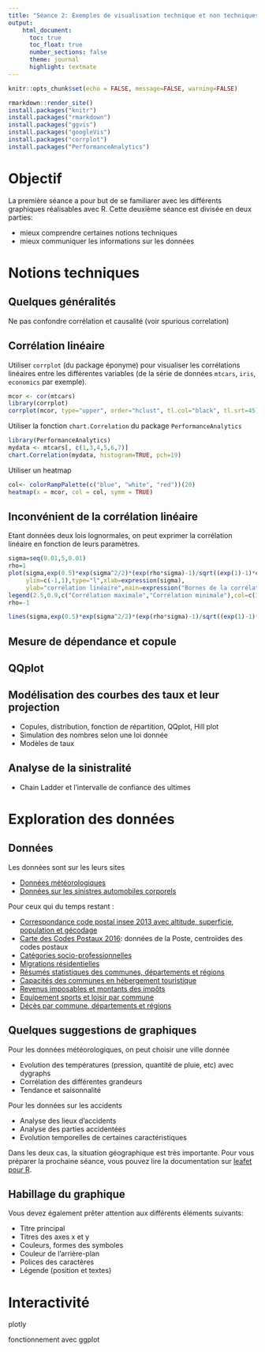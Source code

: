 ```yaml
---
title: "Séance 2: Exemples de visualisation technique et non techniques"
output:
    html_document:
      toc: true
      toc_float: true
      number_sections: false
      theme: journal
      highlight: textmate
---
```


```r
knitr::opts_chunk$set(echo = FALSE, message=FALSE, warning=FALSE)
```

```r
rmarkdown::render_site()
install.packages("knitr")
install.packages("rmarkdown")
install.packages("ggvis")
install.packages("googleVis")
install.packages("corrplot")
install.packages("PerformanceAnalytics")

```


# Objectif

La première séance a pour but de se familiarer avec les différents graphiques réalisables avec R. Cette deuxième séance est divisée en deux parties:

- mieux comprendre certaines notions techniques
- mieux communiquer les informations sur les données

# Notions techniques

## Quelques généralités

Ne pas confondre corrélation et causalité (voir spurious correlation)

## Corrélation linéaire

Utiliser `corrplot` (du package éponyme) pour visualiser les corrélations linéaires entre les différentes variables (de la série de données `mtcars`, `iris`, `economics` par exemple).

```r
mcor <- cor(mtcars)
library(corrplot)
corrplot(mcor, type="upper", order="hclust", tl.col="black", tl.srt=45)
```

Utiliser la fonction `chart.Correlation` du package `PerformanceAnalytics`

```r
library(PerformanceAnalytics)
mydata <- mtcars[, c(1,3,4,5,6,7)]
chart.Correlation(mydata, histogram=TRUE, pch=19)

```

Utiliser un heatmap 

```r
col<- colorRampPalette(c("blue", "white", "red"))(20)
heatmap(x = mcor, col = col, symm = TRUE)
```

## Inconvénient de la corrélation linéaire

Etant données deux lois lognormales, on peut exprimer la corrélation linéaire en fonction de leurs paramètres.

```r
sigma=seq(0.01,5,0.01)
rho=1
plot(sigma,exp(0.5)*exp(sigma^2/2)*(exp(rho*sigma)-1)/sqrt((exp(1)-1)*exp(1)*exp(sigma^2)*(exp(sigma^2)-1)),
     ylim=c(-1,1),type="l",xlab=expression(sigma),
     ylab="corrélation linéaire",main=expression("Bornes de la corrélation linéaire entre LN(0,1) et LN(0,"*sigma*")"))
legend(2.5,0.9,c("Corrélation maximale","Corrélation minimale"),col=c(1,2),lty=1,lwd=1,bty = "n")
rho=-1

lines(sigma,exp(0.5)*exp(sigma^2/2)*(exp(rho*sigma)-1)/sqrt((exp(1)-1)*exp(1)*exp(sigma^2)*(exp(sigma^2)-1)),col=2)
```

## Mesure de dépendance et copule

## QQplot

## Modélisation des courbes des taux et leur projection

- Copules, distribution, fonction de répartition, QQplot, Hill plot
- Simulation des nombres selon une loi donnée 
- Modèles de taux

## Analyse de la sinistralité

- Chain Ladder et l'intervalle de confiance des ultimes


# Exploration des données

## Données

Les données sont sur les leurs sites

- [Données météorologiques](http://eca.knmi.nl/dailydata/index.php)
- [Données sur les sinistres automobiles corporels](https://www.data.gouv.fr/fr/datasets/base-de-donnees-accidents-corporels-de-la-circulation/)

Pour ceux qui du temps restant : 

- [Correspondance code postal insee 2013 avec altitude, superficie, population et gécodage](http://public.opendatasoft.com/explore/dataset/correspondance-code-insee-code-postal/)
- [Carte des Codes Postaux 2016](http://datanova.legroupe.laposte.fr/explore/dataset/carte-des-codes-postaux/table/): données de la Poste, centroïdes des codes postaux
- [Catégories socio-professionnelles](http://public.opendatasoft.com/explore/dataset/evolution-et-structure-de-la-population-france-2012-categories-socio-professionn/information/)
- [Migrations résidentielles](http://public.opendatasoft.com/explore/dataset/evolution-et-structure-de-la-population-france-2012-migrations-residentielles/information/)
- [Résumés statistiques des communes, départements et régions](http://public.opendatasoft.com/explore/dataset/resume-statistique-communes-departements-et-regions-france-2012-2013-2014/)
- [Capacités des communes en hébergement touristique](http://public.opendatasoft.com/explore/dataset/capacite-des-communes-en-hebergement-touristique-2015/)
- [Revenus imposables et montants des impôts](http://public.opendatasoft.com/explore/dataset/revenus-imposables-et-montant-des-impots-1998-2005/)
- [Equipement sports et loisir par commune](http://public.opendatasoft.com/explore/dataset/equip-sport-loisir-socio-infra-2014/)
- [Décès par commune, départements et régions](http://public.opendatasoft.com/explore/dataset/deces-par-commune-departement-et-region-de-2003-a-2013/)


## Quelques suggestions de graphiques

Pour les données météorologiques, on peut choisir une ville donnée

- Evolution des températures (pression, quantité de pluie, etc) avec dygraphs
- Corrélation des différentes grandeurs
- Tendance et saisonnalité

Pour les données sur les accidents

- Analyse des lieux d'accidents
- Analyse des parties accidentées
- Evolution temporelles de certaines caractéristiques

Dans les deux cas, la situation géographique est très importante. Pour vous préparer la prochaine séance, vous pouvez lire la documentation sur [leafet pour R](https://rstudio.github.io/leaflet/).

## Habillage du graphique

Vous devez également prêter attention aux différents éléments suivants: 

- Titre principal
- Titres des axes x et y
- Couleurs, formes des symboles
- Couleur de l'arrière-plan
- Polices des caractères
- Légende (position et textes)

# Interactivité

plotly

fonctionnement avec ggplot